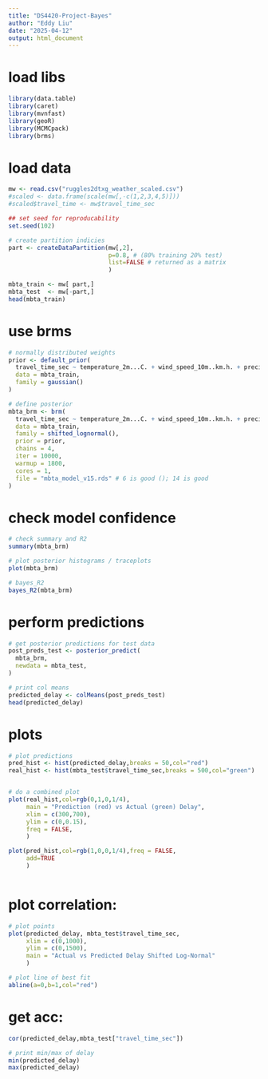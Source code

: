 ---
title: "DS4420-Project-Bayes"
author: "Eddy Liu"
date: "2025-04-12"
output: html_document
---



# load libs
```{r}

library(data.table)
library(caret)
library(mvnfast)
library(geoR)
library(MCMCpack)
library(brms)

```

# load data
```{r}

mw <- read.csv("ruggles2dtxg_weather_scaled.csv")
#scaled <- data.frame(scale(mw[,-c(1,2,3,4,5)]))
#scaled$travel_time <- mw$travel_time_sec

## set seed for reproducability
set.seed(102)

# create partition indicies
part <- createDataPartition(mw[,2],
                            p=0.8, # (80% training 20% test)
                            list=FALSE # returned as a matrix
                            )

mbta_train <- mw[ part,]
mbta_test  <- mw[-part,]
head(mbta_train)

```

# use brms
```{r}

# normally distributed weights
prior <- default_prior(
  travel_time_sec ~ temperature_2m...C. + wind_speed_10m..km.h. + precipitation..mm. + visibility..m. + relative_humidity_2m....,
  data = mbta_train,
  family = gaussian()
)

# define posterior
mbta_brm <- brm(
  travel_time_sec ~ temperature_2m...C. + wind_speed_10m..km.h. + precipitation..mm. + visibility..m. + relative_humidity_2m....,
  data = mbta_train,
  family = shifted_lognormal(),
  prior = prior,
  chains = 4,
  iter = 10000,
  warmup = 1800,
  cores = 1,
  file = "mbta_model_v15.rds" # 6 is good (); 14 is good
)
```

# check model confidence
```{r}
# check summary and R2
summary(mbta_brm)

# plot posterior histograms / traceplots
plot(mbta_brm) 

# bayes_R2
bayes_R2(mbta_brm)
```

# perform predictions
```{r}
# get posterior predictions for test data 
post_preds_test <- posterior_predict(
  mbta_brm,
  newdata = mbta_test,
)

# print col means
predicted_delay <- colMeans(post_preds_test)
head(predicted_delay)

```
# plots
```{r}
# plot predictions
pred_hist <- hist(predicted_delay,breaks = 50,col="red")
real_hist <- hist(mbta_test$travel_time_sec,breaks = 500,col="green")


# do a combined plot
plot(real_hist,col=rgb(0,1,0,1/4),
     main = "Prediction (red) vs Actual (green) Delay",
     xlim = c(300,700),
     ylim = c(0,0.15),
     freq = FALSE,
     )

plot(pred_hist,col=rgb(1,0,0,1/4),freq = FALSE,
     add=TRUE
     )



```



# plot correlation:
```{r}
# plot points
plot(predicted_delay, mbta_test$travel_time_sec,
     xlim = c(0,1000),
     ylim = c(0,1500),
     main = "Actual vs Predicted Delay Shifted Log-Normal"
     )

# plot line of best fit
abline(a=0,b=1,col="red")
```




# get acc:
```{r}

cor(predicted_delay,mbta_test["travel_time_sec"])

```

```{r}
# print min/max of delay
min(predicted_delay)
max(predicted_delay)
```



